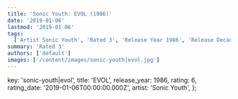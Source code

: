 ```yaml
---
title: 'Sonic Youth: EVOL (1986)'
date: '2019-01-06'
lastmod: '2019-01-06'
tags:
  ['Artist Sonic Youth', 'Rated 3', 'Release Year 1986', 'Release Decade 1980']
summary: 'Rated 3'
authors: ['default']
images: ['/content/images/sonic-youth|evol.jpg']
---
```


  key: 'sonic-youth|evol',
  title: 'EVOL',
  release_year: 1986,
  rating: 6,
  rating_date: '2019-01-06T00:00:00.000Z',
  artist: 'Sonic Youth',
};

<MusicRating data={data} />

